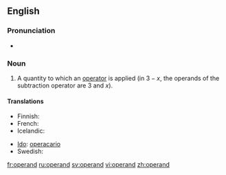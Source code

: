 ==English==

===Pronunciation===
* {{a|UK}} {{IPA|/ɒpə(ɹ)ænd/}}

{{rfp|Add US pronunciation}}
{{rfap}}

===Noun===
{{en-noun}}

# {{mathematics}} A quantity to which an [[operator]] is applied (in <math>3 - x</math>, the operands of the subtraction operator are 3 and <math>x</math>).

====Translations====
{{trans-top|quantity to which an operator is applied}}
* Finnish: {{t-|fi|operandi}}
* French: {{t+|fr|opérande|m}}
* Icelandic: {{t-|is|þolandi|m}}
{{trans-mid}}
* [[Ido]]: [[operacario]]
* Swedish: {{t+|sv|operand}}
{{trans-bottom}}

[[fr:operand]]
[[ru:operand]]
[[sv:operand]]
[[vi:operand]]
[[zh:operand]]